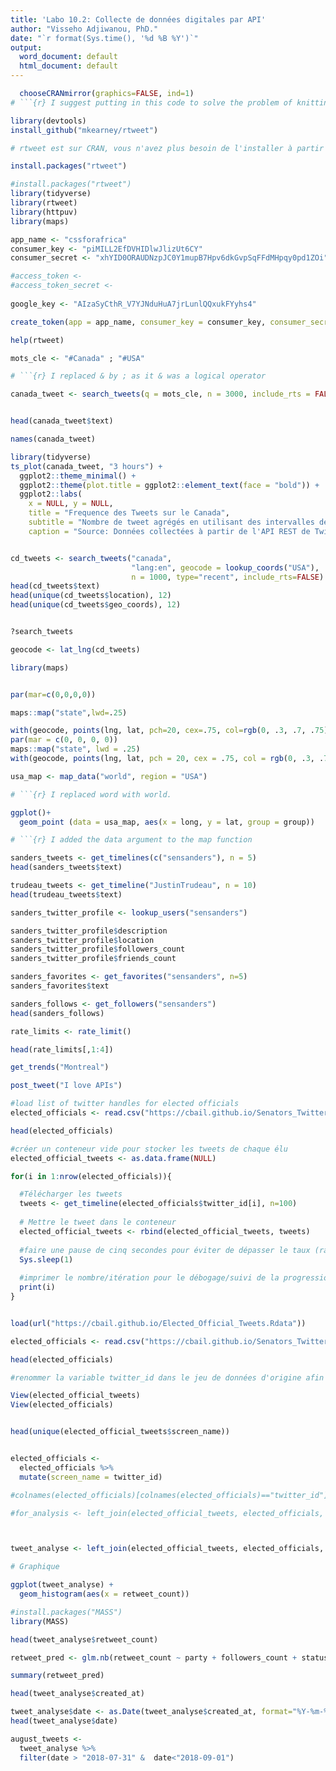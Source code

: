 ---
title: 'Labo 10.2: Collecte de données digitales par API'
author: "Visseho Adjiwanou, PhD."
date: "`r format(Sys.time(), '%d %B %Y')`"
output:
  word_document: default
  html_document: default
---

```{r}
  chooseCRANmirror(graphics=FALSE, ind=1) 
# ```{r} I suggest putting in this code to solve the problem of knitting since some participants have run into this issue. 
```

```{r}
library(devtools)
install_github("mkearney/rtweet")

# rtweet est sur CRAN, vous n'avez plus besoin de l'installer à partir du Github

install.packages("rtweet")
```
```{r}
#install.packages("rtweet")
library(tidyverse)
library(rtweet)
library(httpuv)
library(maps)

app_name <- "cssforafrica"
consumer_key <- "piMILL2EfDVHIDlwJlizUt6CY"
consumer_secret <- "xhYID0ORAUDNzpJC0Y1mupB7Hpv6dkGvpSqFFdMHpqy0pd1ZOi"

#access_token <-
#access_token_secret <-
  
google_key <- "AIzaSyCthR_V7YJNduHuA7jrLunlQQxukFYyhs4"

create_token(app = app_name, consumer_key = consumer_key, consumer_secret = consumer_secret, set_renv = TRUE)  

```

```{r}

help(rtweet)

mots_cle <- "#Canada" ; "#USA"

# ```{r} I replaced & by ; as it & was a logical operator

canada_tweet <- search_tweets(q = mots_cle, n = 3000, include_rts = FALSE)


head(canada_tweet$text)

```

```{r}
names(canada_tweet)
```

```{r}

library(tidyverse)
ts_plot(canada_tweet, "3 hours") +
  ggplot2::theme_minimal() +
  ggplot2::theme(plot.title = ggplot2::element_text(face = "bold")) +
  ggplot2::labs(
    x = NULL, y = NULL,
    title = "Frequence des Tweets sur le Canada",
    subtitle = "Nombre de tweet agrégés en utilisant des intervalles de trois heures",
    caption = "Source: Données collectées à partir de l'API REST de Twitter via rtweet")



```

```{r}

cd_tweets <- search_tweets("canada",
                           "lang:en", geocode = lookup_coords("USA"),
                           n = 1000, type="recent", include_rts=FALSE)
head(cd_tweets$text)
head(unique(cd_tweets$location), 12)
head(unique(cd_tweets$geo_coords), 12)


?search_tweets
```

```{r}
geocode <- lat_lng(cd_tweets)

library(maps)


par(mar=c(0,0,0,0))

maps::map("state",lwd=.25)

with(geocode, points(lng, lat, pch=20, cex=.75, col=rgb(0, .3, .7, .75)))
par(mar = c(0, 0, 0, 0))
maps::map("state", lwd = .25)
with(geocode, points(lng, lat, pch = 20, cex = .75, col = rgb(0, .3, .7, .75)))

usa_map <- map_data("world", region = "USA")

# ```{r} I replaced word with world. 

ggplot()+
  geom_point (data = usa_map, aes(x = long, y = lat, group = group))

# ```{r} I added the data argument to the map function 
```

```{r}
sanders_tweets <- get_timelines(c("sensanders"), n = 5)
head(sanders_tweets$text)

trudeau_tweets <- get_timeline("JustinTrudeau", n = 10)
head(trudeau_tweets$text)
```

```{r}

sanders_twitter_profile <- lookup_users("sensanders")

```

```{r}
sanders_twitter_profile$description
sanders_twitter_profile$location
sanders_twitter_profile$followers_count
sanders_twitter_profile$friends_count

```

```{r}
sanders_favorites <- get_favorites("sensanders", n=5)
sanders_favorites$text
```

```{r}

sanders_follows <- get_followers("sensanders")
head(sanders_follows)

```

```{r}

rate_limits <- rate_limit()

head(rate_limits[,1:4])

```

```{r}

get_trends("Montreal")

```

```{r}
post_tweet("I love APIs")
```

```{r}

#load list of twitter handles for elected officials
elected_officials <- read.csv("https://cbail.github.io/Senators_Twitter_Data.csv", stringsAsFactors = FALSE)

head(elected_officials)

```

```{r}

#créer un conteneur vide pour stocker les tweets de chaque élu
elected_official_tweets <- as.data.frame(NULL)

for(i in 1:nrow(elected_officials)){

  #Télécharger les tweets
  tweets <- get_timeline(elected_officials$twitter_id[i], n=100)
  
  # Mettre le tweet dans le conteneur
  elected_official_tweets <- rbind(elected_official_tweets, tweets)
  
  #faire une pause de cinq secondes pour éviter de dépasser le taux (rate limiting)
  Sys.sleep(1)
  
  #imprimer le nombre/itération pour le débogage/suivi de la progression
  print(i)
}



```


```{r}

load(url("https://cbail.github.io/Elected_Official_Tweets.Rdata"))

elected_officials <- read.csv("https://cbail.github.io/Senators_Twitter_Data.csv", stringsAsFactors = FALSE)

head(elected_officials)
```

```{r}

#renommer la variable twitter_id dans le jeu de données d'origine afin de le fusionner avec le jeu de données tweet

View(elected_official_tweets) 
View(elected_officials)


head(unique(elected_official_tweets$screen_name))


elected_officials <-
  elected_officials %>% 
  mutate(screen_name = twitter_id)

#colnames(elected_officials)[colnames(elected_officials)=="twitter_id"]<-"screen_name"

#for_analysis <- left_join(elected_official_tweets, elected_officials, by = "screen_name")



tweet_analyse <- left_join(elected_official_tweets, elected_officials, by = "screen_name")

# Graphique

ggplot(tweet_analyse) +
  geom_histogram(aes(x = retweet_count))


```

```{r}
#install.packages("MASS")
library(MASS)

head(tweet_analyse$retweet_count)

retweet_pred <- glm.nb(retweet_count ~ party + followers_count + statuses_count + gender, data=tweet_analyse)

summary(retweet_pred)
```

```{r}

head(tweet_analyse$created_at)

```

```{r}

tweet_analyse$date <- as.Date(tweet_analyse$created_at, format="%Y-%m-%d")
head(tweet_analyse$date)

```

```{r}

august_tweets <- 
  tweet_analyse %>% 
  filter(date > "2018-07-31" &  date<"2018-09-01")

```